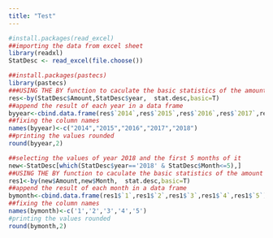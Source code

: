 ```yaml
---
title: "Test"
---
```


```r
#install.packages(read_excel)
##importing the data from excel sheet
library(readxl)
StatDesc <- read_excel(file.choose()) 
```

```r
##install.packages(pastecs)
library(pastecs)
###USING THE BY function to caculate the basic statistics of the amount by year
res<-by(StatDesc$Amount,StatDesc$year,  stat.desc,basic=T)
##append the result of each year in a data frame
byyear<-cbind.data.frame(res$`2014`,res$`2015`,res$`2016`,res$`2017`,res$`2018`)
##fixing the column names
names(byyear)<-c("2014","2015","2016","2017","2018")
##printing the values rounded 
round(byyear,2)
```

```r
##selecting the values of year 2018 and the first 5 months of it
new<-StatDesc[which(StatDesc$year=='2018' & StatDesc$Month<=5),]
##USING THE BY function to caculate the basic statistics of the amount by month in year 2018
res1<-by(new$Amount,new$Month,  stat.desc,basic=T)
##append the result of each month in a data frame
bymonth<-cbind.data.frame(res1$`1`,res1$`2`,res1$`3`,res1$`4`,res1$`5`)
##fixing the column names
names(bymonth)<-c('1','2','3','4','5')
#printing the values rounded
round(bymonth,2)
```




